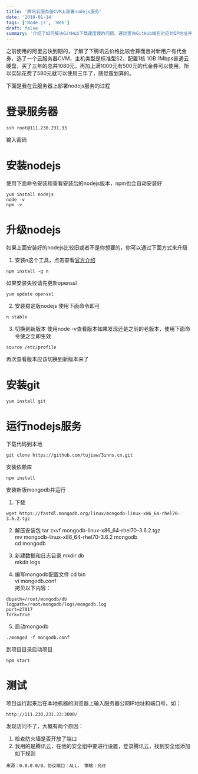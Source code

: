 ```yaml
---
title: '腾讯云服务器CVM上部署nodejs服务'
date: '2018-01-14'
tags: ['Node.js', 'Web']
draft: false
summary: '介绍了如何解决GitHub下载速度慢的问题。通过查询GitHub域名对应的IP地址并将其添加到Windows系统的hosts文件中，可以显著提高下载速度。文章同样提供了在MAC操作系统上进行相同操作的方法。测试结果显示，修改后的下载速度可达到400~500kiB/s。'
---
```


之前使用的阿里云快到期的，了解了下腾讯云价格比较合算而且对新用户有代金券，选了一个云服务器CVM，主机类型是标准型S2，配置1核 1GB 1Mbps普通云硬盘，买了三年的总共1080元，再加上满1000元有500元的代金券可以使用，所以实际花费了580元就可以使用三年了，感觉蛮划算的。

下面是我在云服务器上部署nodejs服务的过程
# 登录服务器
```
ssh root@111.230.231.33
```
输入密码

# 安装nodejs
使用下面命令安装和查看安装后的nodejs版本，npm也会自动安装好
```
yum install nodejs
node -v
npm -v
```

# 升级nodejs
如果上面安装好的nodejs比较旧或者不是你想要的，你可以通过下面方式来升级
1. 安装n这个工具，点击查看[官方介绍](https://github.com/tj/n)
```
npm install -g n
```
如果安装失败请先更新openssl
```
yum update openssl
```

2. 安装稳定版nodejs
使用下面命令即可
```
n stable
```

3. 切换到新版本
使用node -v查看版本如果发现还是之前的老版本，使用下面命令使之立即生效
```
source /etc/profile
```
再次查看版本应该切换到新版本来了

# 安装git
```
yum install git
```

# 运行nodejs服务
下载代码到本地
```
git clone https://github.com/tujiaw/3inns.cn.git
```

安装依赖库
```
npm install
```

安装新版mongodb并运行
1. 下载
```
wget https://fastdl.mongodb.org/linux/mongodb-linux-x86_64-rhel70-3.6.2.tgz
```
2. 解压安装包
tar zxvf mongodb-linux-x86_64-rhel70-3.6.2.tgz  
mv mongodb-linux-x86_64-rhel70-3.6.2 mongodb  
cd mongodb  

3. 新建数据和日志目录
mkdir db  
mkdir logs  

4. 编写mongodb配置文件
cd bin  
vi mongodb.conf  
拷贝以下内容：  
```
dbpath=/root/mongodb/db
logpath=/root/mongodb/logs/mongodb.log
port=27017
fork=true
```

5. 启动mongodb
```
./mongod -f mongodb.conf 
```

到项目目录启动项目
```
npm start
```

# 测试
项目运行起来后在本地机器的浏览器上输入服务器公网IP地址和端口号，如：
```
http://111.230.231.33:3000/
```
发现访问不了，大概有两个原因：  
1. 检查防火墙是否开放了端口  
2. 我用的是腾讯云，在他的安全组中要进行设置，登录腾讯云，找到安全组添加如下规则  
```
来源：0.0.0.0/0，协议端口：ALL， 策略：允许
```